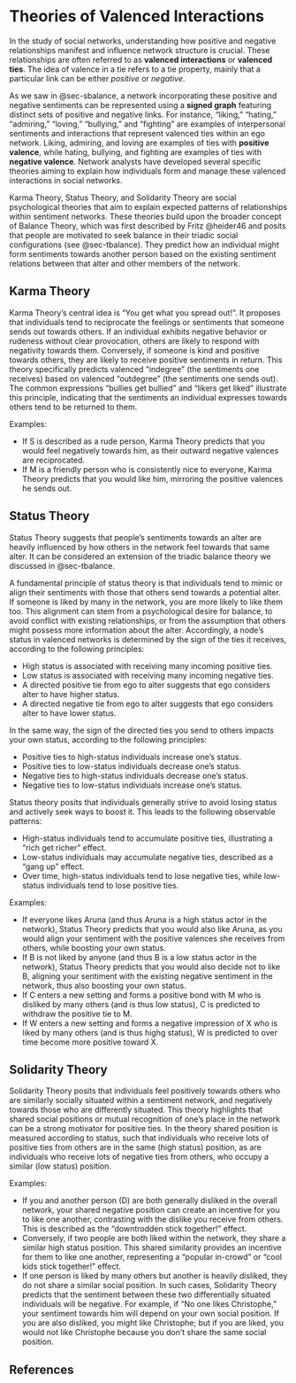 # Theories of Valenced Interactions {#sec-valenced}

In the study of social networks, understanding how positive and negative relationships manifest and influence network structure is crucial. These relationships are often referred to as **valenced interactions** or **valenced ties**. The idea of valence in a tie refers to a tie property, mainly that a particular link can be either *positive* or *negative*. 

As we saw in @sec-sbalance, a network incorporating these positive and negative sentiments can be represented using a **signed graph** featuring distinct sets of positive and negative links. For instance, "liking," "hating," "admiring," "loving," "bullying," and "fighting" are examples of interpersonal sentiments and interactions that represent valenced ties within an ego network. Liking, admiring, and loving are examples of ties with **positive valence**, while hating, bullying, and fighting are examples of ties with **negative valence**. Network analysts have developed several specific theories aiming to explain how individuals form and manage these valenced interactions in social networks.

Karma Theory, Status Theory, and Solidarity Theory are social psychological theories that aim to explain expected patterns of relationships within sentiment networks. These theories build upon the broader concept of Balance Theory, which was first described by Fritz @heider46 and posits that people are motivated to seek balance in their triadic social configurations (see @sec-tbalance). They predict how an individual  might form sentiments towards another person based on the existing sentiment relations between that alter and other members of the network.

## Karma Theory

Karma Theory's central idea is "You get what you spread out!". It proposes that individuals tend to reciprocate the feelings or sentiments that someone sends out towards others. If an individual exhibits negative behavior or rudeness without clear provocation, others are likely to respond with negativity towards them. Conversely, if someone is kind and positive towards others, they are likely to receive positive sentiments in return. This theory specifically predicts valenced "indegree" (the sentiments one receives) based on valenced "outdegree" (the sentiments one sends out). The common expressions "bullies get bullied" and "likers get liked" illustrate this principle, indicating that the sentiments an individual expresses towards others tend to be returned to them.

Examples:

- If S is described as a rude person, Karma Theory predicts that you would feel negatively towards him, as their outward negative valences are reciprocated.
- If M is a friendly person who is consistently nice to everyone, Karma Theory predicts that you would like him, mirroring the positive valences he sends out.

## Status Theory

Status Theory suggests that people's sentiments towards an alter are heavily influenced by how others in the network feel towards that same alter. It can be considered an extension of the triadic balance theory we discussed in @sec-tbalance.

A fundamental principle of status theory is that individuals tend to mimic or align their sentiments with those that others send towards a potential alter. If someone is liked by many in the network, you are more likely to like them too. This alignment can stem from a psychological desire for balance, to avoid conflict with existing relationships, or from the assumption that others might possess more information about the alter. Accordingly, a node's status in valenced networks is determined by the sign of the ties it receives, according to the following principles:

- High status is associated with receiving many incoming positive ties.
- Low status is associated with receiving many incoming negative ties.
- A directed positive tie from ego to alter suggests that ego considers alter to have higher status.
- A directed negative tie from ego to alter suggests that ego considers alter to have lower status.

In the same way, the sign of the directed ties you send to others impacts your own status, according to the following principles:

- Positive ties to high-status individuals increase one's status.
- Positive ties to low-status individuals decrease one's status.
- Negative ties to high-status individuals decrease one's status.
- Negative ties to low-status individuals increase one's status.

Status theory posits that individuals generally strive to avoid losing status and actively seek ways to boost it. This leads to the following observable patterns:

- High-status individuals tend to accumulate positive ties, illustrating a "rich get richer" effect.
- Low-status individuals may accumulate negative ties, described as a "gang up" effect.
- Over time, high-status individuals tend to lose negative ties, while low-status individuals tend to lose positive ties.

Examples:

- If everyone likes Aruna (and thus Aruna is a high status actor in the network), Status Theory predicts that you would also like Aruna, as you would align your sentiment with the positive valences she receives from others, while boosting your own status.
- If B is not liked by anyone (and thus B is a low status actor in the network), Status Theory predicts that you would also decide not to like B, aligning your sentiment with the existing negative sentiment in the network, thus also boosting your own status. 
- If C enters a new setting and forms a positive bond with M who is disliked by many others (and is thus low status), C is predicted to withdraw the positive tie to M.
- If W enters a new setting and forms a negative impression of X who is liked by many others (and is thus highg status), W is predicted to over time become more positive toward X. 

## Solidarity Theory

Solidarity Theory posits that individuals feel positively towards others who are similarly socially situated within a sentiment network, and negatively towards those who are differently situated. This theory highlights that shared social positions or mutual recognition of one's place in the network can be a strong motivator for positive ties. In the theory shared position is measured according to status, such that individuals who receive lots of positive ties from others are in the same (high status) position, as are individuals who receive lots of negative ties from others, who occupy a similar (low status) position.

Examples:

- If you and another person (D) are both generally disliked in the overall network, your shared negative position can create an incentive for you to like one another, contrasting with the dislike you receive from others. This is described as the "downtrodden stick together!" effect.
- Conversely, if two people are both liked within the network, they share a similar high status position. This shared similarity provides an incentive for them to like one another, representing a "popular in-crowd" or "cool kids stick together!" effect. 
- If one person is liked by many others but another is heavily disliked, they do not share a similar social position. In such cases, Solidarity Theory predicts that the sentiment between these two differentially situated individuals will be negative. For example, if "No one likes Christophe," your sentiment towards him will depend on your own social position. If you are also disliked, you might like Christophe; but if you are liked, you would not like Christophe because you don't share the same social position.

## References {.unnumbered}